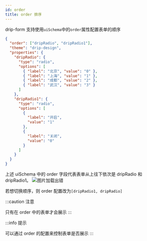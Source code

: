 ```yaml
---
id: order
title: order 排序
---
```




drip-form 支持使用`uiSchema`中的`order`属性配置表单的顺序

```json title="uiSchema.json" {2}
{
  "order": ["dripRadio", "dripRadio1"],
  "theme": "drip-design",
  "properties": {
    "dripRadio": {
      "type": "radio",
      "options": [
        { "label": "北京", "value": "0" },
        { "label": "上海", "value": "1" },
        { "label": "成都", "value": "2" },
        { "label": "武汉", "value": "3" }
      ]
    },
    "dripRadio1": {
      "type": "radio",
      "options": [
        {
          "label": "开启",
          "value": "1"
        },
        {
          "label": "关闭",
          "value": "0"
        }
      ]
    }
  }
}
```

上述 uiSchema 中的 order 字段代表表单从上往下依次是 dripRadio 和 dripRadio1。
<img src='https://storage.360buyimg.com/imgtools/362e487398-863dfda0-4cf9-11ec-ba01-fb2536faa70c.jpeg' alt="图片加载出错"/>

若想切换顺序，则 order 配置改为`[dripRadio1, dripRadio]`

:::caution 注意

只有在 order 中的表单才会展示
:::

:::info 提示

可以通过 order 的配置来控制表单是否展示
:::

